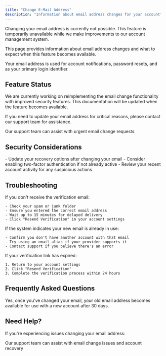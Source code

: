 ```yaml
---
title: "Change E-Mail Address"
description: "Information about email address changes for your account"
---
```


<Warning>
Changing your email address is currently not possible. This feature is temporarily unavailable while we make improvements to our account management system.
</Warning>

This page provides information about email address changes and what to expect when this feature becomes available.

<Info>
Your email address is used for account notifications, password resets, and as your primary login identifier.
</Info>

## Feature Status

<Info>
We are currently working on reimplementing the email change functionality with improved security features. This documentation will be updated when the feature becomes available.
</Info>

If you need to update your email address for critical reasons, please contact our support team for assistance.

<CardGroup cols={1}>
  <Card title="Contact Support" icon="envelope" href="/support">
    Our support team can assist with urgent email change requests
  </Card>
</CardGroup>

## Security Considerations

<AccordionGroup>
  <Accordion title="Account protection">
    - Update your recovery options after changing your email
    - Consider enabling two-factor authentication if not already active
    - Review your recent account activity for any suspicious actions
  </Accordion>

</AccordionGroup>

## Troubleshooting

<Tabs>
  <Tab title="Verification Email Not Received">
    If you don't receive the verification email:
    
    - Check your spam or junk folder
    - Ensure you entered the correct email address
    - Wait up to 15 minutes for delayed delivery
    - Click "Resend Verification" in your account settings
  </Tab>
  
  <Tab title="Email Already in Use">
    If the system indicates your new email is already in use:
    
    - Confirm you don't have another account with that email
    - Try using an email alias if your provider supports it
    - Contact support if you believe there's an error
  </Tab>
  
  <Tab title="Verification Link Expired">
    If your verification link has expired:
    
    1. Return to your account settings
    2. Click "Resend Verification"
    3. Complete the verification process within 24 hours
  </Tab>
</Tabs>

## Frequently Asked Questions

<AccordionGroup>
  <Accordion title="Can I use my old email address again?">
    Yes, once you've changed your email, your old email address becomes available for use with a new account after 30 days.
  </Accordion>
</AccordionGroup>

## Need Help?

If you're experiencing issues changing your email address:

<CardGroup cols={1}>
  <Card title="Contact Support" icon="envelope" href="/support">
    Our support team can assist with email change issues and account recovery
  </Card>
</CardGroup>
